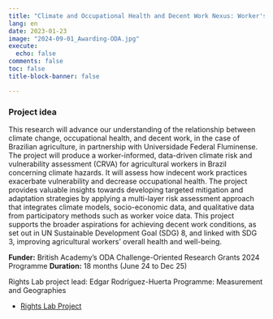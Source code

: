 ```yaml
---
title: "Climate and Occupational Health and Decent Work Nexus: Worker's Vulnerabilities"
lang: en
date: 2023-01-23
image: "2024-09-01_Awarding-ODA.jpg"
execute:
  echo: false
comments: false
toc: false
title-block-banner: false

---
```


### Project idea

This research will advance our understanding of the relationship between climate change, occupational health, and decent work, in the case of Brazilian agriculture, in partnership with Universidade Federal Fluminense. The project will produce a worker-informed, data-driven climate risk and vulnerability assessment (CRVA) for agricultural workers in Brazil concerning climate hazards. It will assess how indecent work practices exacerbate vulnerability and decrease occupational health. The project provides valuable insights towards developing targeted mitigation and adaptation strategies by applying a multi-layer risk assessment approach that integrates climate models, socio-economic data, and qualitative data from participatory methods such as worker voice data. This project supports the broader aspirations for achieving decent work conditions, as set out in UN Sustainable Development Goal (SDG) 8, and linked with SDG 3, improving agricultural workers' overall health and well-being.


**Funder:** British Academy’s ODA Challenge-Oriented Research Grants 2024 Programme
**Duration:** 18 months (June 24 to Dec 25)

Rights Lab project lead: Edgar Rodríguez-Huerta
Programme: Measurement and Geographies

- [Rights Lab Project](https://www.nottingham.ac.uk/research/beacons-of-excellence/rights-lab/research-projects/climateandoccupationalhealthanddecentworknexus.aspx)
